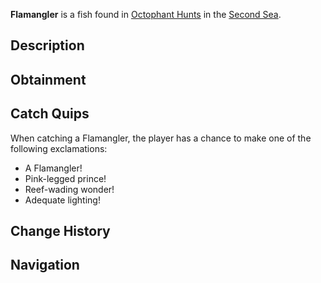 {{FishInfobox
|image          = Flamangler.png
|rarity         = Limited
|event          = Animal Hunt
|sea            = Second Sea
|location       = [[Animals: Octophant]]
|sublocation    = 
|sources        = Fishing Rod
|radar_location = 
|prog_speed     = -75
|xp             = 2000
|weather        = Windy
|time           = 
|season         = Spring
|bait           = Lagoon Leech
|base_weight    = 280
|base_value     = 1500
|weight_range   = 208
|base_chance    = 15
|base_resil     = 10
}}
'''Flamangler''' is a {{Rarity|Limited}} fish found in [[Octophant Hunt]]s in the [[Second Sea]].

== Description ==
{{Description|A graceful fish with pink fins and a beak-like snout, wading through coral shallows.|Bestiary Entry}}

== Obtainment ==
{{Description|It struts where the wind ripples the surface.|Bestiary Hint}}
{{Fish Availability|
Octophant Hunt/Octophant Catchable
Octophant Hunt/Octophant Uncatchable
|top_rods      = 
Free Spirit Rod\250286.58\270365.8;
Trident Rod\189879.87\203859.91;
Verdant Shear Rod\187674.47\219561.68;
Firefly Rod\170224.84\199073.83;
Lucky Rod\166076.17\194001.35;
Candy Cane Rod\153983.48\179709.63;
Fast Rod\157309.53\183563.09;
Blazebringer Rod\154239.18\166946.54;
No-Life Rod\94072.4\110551.84;
Seraphic Rod\90478.65\107008.51;
Challenger's Rod\85352.38\109940.53;
Ethereal Prism Rod\79952.94\97236.11;
Rod Of The Forgotten Fang\74380.07\90655.31;
Depthseeker Rod\72409.69\99459.11;
Rod Of The Exalted One\71192.07\82694.57;
Rod Of The Depths\69809.64\81065.9;
Avalanche Rod\69680.46\87573.55;
Volcanic Rod\68593.65\81447.96;
Steady Rod\68521.56\93538.36;
Zeus Rod\67262.45\79057.64
|recommended   = Free Spirit Rod
}}

== Catch Quips ==
When catching a Flamangler, the player has a chance to make one of the following exclamations:
* A Flamangler!
* Pink-legged prince!
* Reef-wading wonder!
* Adequate lighting!

== Change History ==
{{Change History|{{subst:Current Version}}}}

== Navigation ==
{{Fish Navbox|Animals: Octophant}}